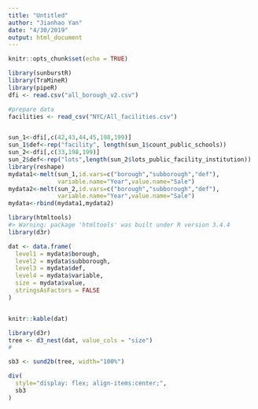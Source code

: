```yaml
---
title: "Untitled"
author: "Jianhao Yan"
date: "4/30/2019"
output: html_document
---
```


```r
knitr::opts_chunk$set(echo = TRUE)
```

```r
library(sunburstR)
library(TraMineR)
library(pipeR)
dfi <- read.csv("all_borough_v2.csv")
```





```r
#prepare data
facilities <- read_csv("NYC/All_facilities.csv")


sun_1<-dfi[,c(42,43,44,45,198,199)]
sun_1$def<-rep("facility", length(sun_1$count_public_schools))
sun_2<-dfi[,c(33,198,199)]
sun_2$def<-rep("lots",length(sun_2$lots_public_facility_institution))
library(reshape)
mydata1<-melt(sun_1,id.vars=c("borough","subborough","def"),
              variable.name="Year",value.name="Sale")
mydata2<-melt(sun_2,id.vars=c("borough","subborough","def"),
              variable.name="Year",value.name="Sale")
mydata<-rbind(mydata1,mydata2)

```


```r
library(htmltools)
#> Warning: package 'htmltools' was built under R version 3.4.4
library(d3r)

dat <- data.frame(
  level1 = mydata$borough,
  level2 = mydata$subborough,
  level3 = mydata$def,
  level4 = mydata$variable,
  size = mydata$value,
  stringsAsFactors = FALSE
)


knitr::kable(dat)


```


```r
library(d3r)
tree <- d3_nest(dat, value_cols = "size")
#
```





```r
sb3 <- sund2b(tree, width="100%")

div(
  style="display: flex; align-items:center;",
  sb3
)
```







